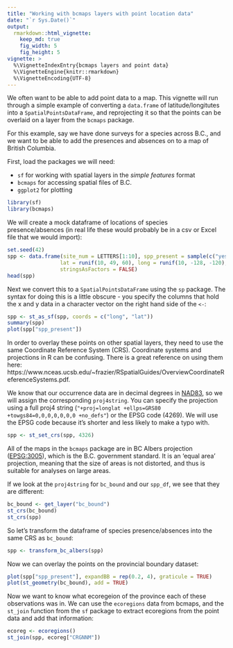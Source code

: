 ```yaml
---
title: "Working with bcmaps layers with point location data"
date: "`r Sys.Date()`"
output: 
  rmarkdown::html_vignette:
    keep_md: true
    fig_width: 5
    fig_height: 5
vignette: >
  %\VignetteIndexEntry{bcmaps layers and point data}
  %\VignetteEngine{knitr::rmarkdown}
  %\VignetteEncoding{UTF-8}
---
```


We often want to be able to add point data to a map. This vignette will run through a simple example of converting a `data.frame` of latitude/longitutes into a `SpatialPointsDataFrame`, and reprojecting it so that the points can be overlaid on a layer from the `bcmaps` package.

For this example, say we have done surveys for a species across B.C., and we want to be able to add the presences and absences on to a map of British Columbia.

First, load the packages we will need: 

- `sf` for working with spatial layers in the *simple features* format
- `bcmaps` for accessing spatial files of B.C.
- `ggplot2` for plotting

```r
library(sf)
library(bcmaps)
```

We will create a mock dataframe of locations of species presence/absences (in real life these would probably be in a csv or Excel file that we would import):

```r
set.seed(42)
spp <- data.frame(site_num = LETTERS[1:10], spp_present = sample(c("yes", "no"), 10, replace = TRUE),
                 lat = runif(10, 49, 60), long = runif(10, -128, -120), 
                 stringsAsFactors = FALSE)
head(spp)
```

Next we convert this to a `SpatialPointsDataFrame` using the `sp` package. The syntax for doing this is a little obscure - you specify the columns that hold the x and y data in a character vector on the right hand side of the `<-`:

```r
spp <- st_as_sf(spp, coords = c("long", "lat"))
summary(spp)
plot(spp["spp_present"])
```

In order to overlay these points on other spatial layers, they need to use the same Coordinate Reference System (CRS). Coordinate systems and projections in R can be confusing. There is a great reference on using them here: https://www.nceas.ucsb.edu/~frazier/RSpatialGuides/OverviewCoordinateReferenceSystems.pdf.

We know that our occurrence data are in decimal degrees in [NAD83](https://epsg.io/4269), so we will assign the corresponding `proj4string`. You can specify the projection using a full proj4 string (`"+proj=longlat +ellps=GRS80 +towgs84=0,0,0,0,0,0,0 +no_defs"`) or the EPSG code (4269). We will use the EPSG code because it's shorter and less likely to make a typo with.

```r
spp <- st_set_crs(spp, 4326)
```

All of the maps in the `bcmaps` package are in BC Albers projection ([EPSG:3005](http://epsg.io/3005)), which is the B.C. government standard. It is an 'equal area' projection, meaning that the size of areas is not distorted, and thus is suitable for analyses on large areas.

If we look at the `proj4string` for `bc_bound` and our `spp_df`, we see that they are different:

```r
bc_bound <- get_layer("bc_bound")
st_crs(bc_bound)
st_crs(spp)
```

So let's transform the dataframe of species presence/absences into the same CRS as `bc_bound`:

```r
spp <- transform_bc_albers(spp)
```

Now we can overlay the points on the provincial boundary dataset:

```r
plot(spp["spp_present"], expandBB = rep(0.2, 4), graticule = TRUE)
plot(st_geometry(bc_bound), add = TRUE)
```

Now we want to know what ecoregeion of the province each of these observations
was in. We can use the `ecoregions` data from bcmaps, and the `st_join` function 
from the `sf` package to extract ecoregions from the point data and add that information:

```r
ecoreg <- ecoregions()
st_join(spp, ecoreg["CRGNNM"])
```


